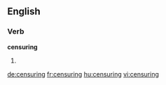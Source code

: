 
==English==

===Verb===
'''censuring'''

# {{present participle of|censure}}

[[de:censuring]]
[[fr:censuring]]
[[hu:censuring]]
[[vi:censuring]]